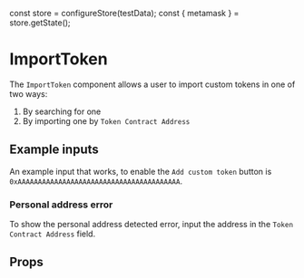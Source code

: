 

const store = configureStore(testData);
const { metamask } = store.getState();


# ImportToken

The `ImportToken` component allows a user to import custom tokens in one of two ways:

1. By searching for one
2. By importing one by `Token Contract Address`

<Canvas>
  <Story id="pages-swaps-importtoken--default-story" />
</Canvas>

## Example inputs

An example input that works, to enable the `Add custom token` button is `0xAAAAAAAAAAAAAAAAAAAAAAAAAAAAAAAAAAAAAAAA`.

### Personal address error

To show the personal address detected error, input the address <PersonalAddress/> in the `Token Contract Address` field.

## Props

<ArgsTable of={ImportToken} />

